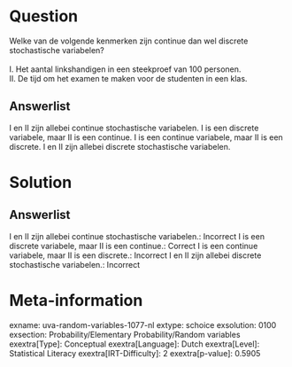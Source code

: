 Question
========

Welke van de volgende kenmerken zijn continue dan wel discrete
stochastische variabelen?\
\
I. Het aantal linkshandigen in een steekproef van 100 personen.\
II. De tijd om het examen te maken voor de studenten in een klas.

Answerlist
----------

I en II zijn allebei continue stochastische variabelen.
I is een discrete variabele, maar II is een continue.
I is een continue variabele, maar II is een discrete.
I en II zijn allebei discrete stochastische variabelen.

Solution
========

Answerlist
----------

I en II zijn allebei continue stochastische variabelen.: Incorrect
I is een discrete variabele, maar II is een continue.: Correct
I is een continue variabele, maar II is een discrete.: Incorrect
I en II zijn allebei discrete stochastische variabelen.: Incorrect

Meta-information
================
exname: uva-random-variables-1077-nl
extype: schoice
exsolution: 0100
exsection: Probability/Elementary Probability/Random variables
exextra[Type]: Conceptual
exextra[Language]: Dutch
exextra[Level]: Statistical Literacy
exextra[IRT-Difficulty]: 2
exextra[p-value]: 0.5905
